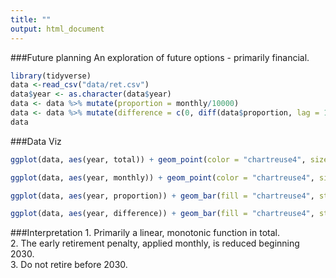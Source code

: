 ```yaml
---
title: ""
output: html_document
---
```

###Future planning
An exploration of future options - primarily financial.

```r
library(tidyverse)
data <-read_csv("data/ret.csv")
data$year <- as.character(data$year)
data <- data %>% mutate(proportion = monthly/10000) 
data <- data %>% mutate(difference = c(0, diff(data$proportion, lag = 1)))
data

```

###Data Viz
```r
ggplot(data, aes(year, total)) + geom_point(color = "chartreuse4", size = 2)

ggplot(data, aes(year, monthly)) + geom_point(color = "chartreuse4", size = 2)

ggplot(data, aes(year, proportion)) + geom_bar(fill = "chartreuse4", stat = "identity") + ylab("proportion of current monthly") + ylim(0,1)

ggplot(data, aes(year, difference)) + geom_bar(fill = "chartreuse4", stat = "identity") + ylab("annual increase in current monthly proportions of current")

```

###Interpretation
1. Primarily a linear, monotonic function in total.  
2. The early retirement penalty, applied monthly, is reduced beginning 2030.  
3. Do not retire before 2030.
